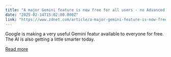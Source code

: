 ```yaml
---
title: "A major Gemini feature is now free for all users - no Advanced subscription required"
date: "2025-02-14T15:02:00.000Z"
link: "https://www.zdnet.com/article/a-major-gemini-feature-is-now-free-for-all-users-no-advanced-subscription-required/"
---
```


Google is making a very useful Gemini featur available to everyone for free. The AI is also getting a little smarter today.

[Read more](https://www.zdnet.com/article/a-major-gemini-feature-is-now-free-for-all-users-no-advanced-subscription-required/)
